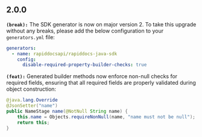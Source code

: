 ## 2.0.0
**`(break):`** The SDK generator is now on major version 2. To take this upgrade without any breaks, please add the below
configuration to your `generators.yml` file:
```yaml
generators:
  - name: rapiddocsapi/rapiddocs-java-sdk
    config:
      disable-required-property-builder-checks: true
```


**`(feat):`** Generated builder methods now enforce non-null checks for required fields, ensuring that all required
fields are properly validated during object construction:
  ```java
  @java.lang.Override
  @JsonSetter("name")
  public NameStage name(@NotNull String name) {
      this.name = Objects.requireNonNull(name, "name must not be null");
      return this;
  }
  ```


